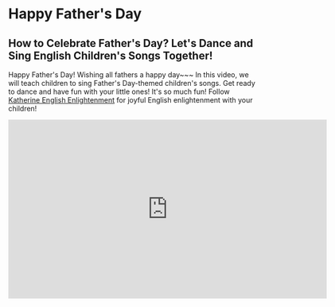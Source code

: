# Happy Father's Day

## How to Celebrate Father's Day? Let's Dance and Sing English Children's Songs Together!

Happy Father's Day! Wishing all fathers a happy day~~~
In this video, we will teach children to sing Father's Day-themed children's songs. Get ready to dance and have fun with your little ones! It's so much fun!
Follow [Katherine English Enlightenment](https://space.bilibili.com/20797715) for joyful English enlightenment with your children!

<iframe
  src="https://player.bilibili.com/player.html?bvid=BV1vu4y1o7VY&cid=1&page=1"
  scrolling="no"
  border="0"
  frameborder="no"
  framespacing="0"
  allowfullscreen="true"
  width="640"
  height="360"
></iframe>
